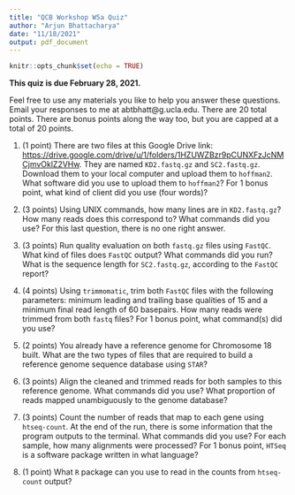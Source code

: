 ```yaml
---
title: "QCB Workshop W5a Quiz"
author: "Arjun Bhattacharya"
date: "11/18/2021"
output: pdf_document
---
```


```r
knitr::opts_chunk$set(echo = TRUE)
```

**This quiz is due February 28, 2021.**

Feel free to use any materials you like to help you answer these questions. Email your responses to me at abtbhatt\@g.ucla.edu. There are 20 total points. There are bonus points along the way too, but you are capped at a total of 20 points.

1.  (1 point) There are two files at this Google Drive link: <https://drive.google.com/drive/u/1/folders/1HZUWZBzr9pCUNXFzJcNMCjmvOklZ2VHw>. They are named `KD2.fastq.gz` and `SC2.fastq.gz`. Download them to your local computer and upload them to `hoffman2`. What software did you use to upload them to `hoffman2`? For 1 bonus point, what kind of client did you use (four words)?

2.  (3 points) Using UNIX commands, how many lines are in `KD2.fastq.gz`? How many reads does this correspond to? What commands did you use? For this last question, there is no one right answer.

3.  (3 points) Run quality evaluation on both `fastq.gz` files using `FastQC`. What kind of files does `FastQC` output? What commands did you run? What is the sequence length for `SC2.fastq.gz`, according to the `FastQC` report?

4.  (4 points) Using `trimmomatic`, trim both `FastQC` files with the following parameters: minimum leading and trailing base qualities of 15 and a minimum final read length of 60 basepairs. How many reads were trimmed from both `fastq` files? For 1 bonus point, what command(s) did you use?

5.  (2 points) You already have a reference genome for Chromosome 18 built. What are the two types of files that are required to build a reference genome sequence database using `STAR`?

6.  (3 points) Align the cleaned and trimmed reads for both samples to this reference genome. What commands did you use? What proportion of reads mapped unambiguously to the genome database?

7.  (3 points) Count the number of reads that map to each gene using `htseq-count`. At the end of the run, there is some information that the program outputs to the terminal. What commands did you use? For each sample, how many alignments were processed? For 1 bonus point, `HTSeq` is a software package written in what language?

8.  (1 point) What `R` package can you use to read in the counts from `htseq-count` output?
